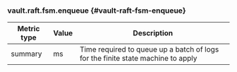 ### vault.raft.fsm.enqueue {#vault-raft-fsm-enqueue}

Metric type | Value | Description
----------- | ----- | -----------
summary     | ms    | Time required to queue up a batch of logs for the finite state machine to apply
